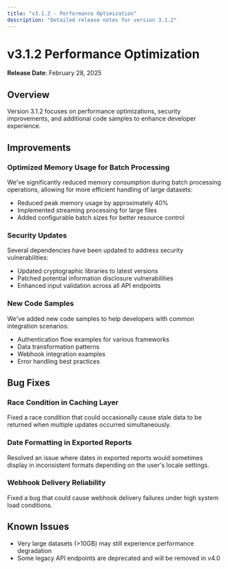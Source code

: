 ```yaml
---
title: "v3.1.2 - Performance Optimization"
description: "Detailed release notes for version 3.1.2"
---
```


# v3.1.2 Performance Optimization

**Release Date**: February 28, 2025

## Overview

Version 3.1.2 focuses on performance optimizations, security improvements, and additional code samples to enhance developer experience.

## Improvements

### Optimized Memory Usage for Batch Processing

We've significantly reduced memory consumption during batch processing operations, allowing for more efficient handling of large datasets:

- Reduced peak memory usage by approximately 40%
- Implemented streaming processing for large files
- Added configurable batch sizes for better resource control

### Security Updates

Several dependencies have been updated to address security vulnerabilities:

- Updated cryptographic libraries to latest versions
- Patched potential information disclosure vulnerabilities
- Enhanced input validation across all API endpoints

### New Code Samples

We've added new code samples to help developers with common integration scenarios:

- Authentication flow examples for various frameworks
- Data transformation patterns
- Webhook integration examples
- Error handling best practices

## Bug Fixes

### Race Condition in Caching Layer

Fixed a race condition that could occasionally cause stale data to be returned when multiple updates occurred simultaneously.

### Date Formatting in Exported Reports

Resolved an issue where dates in exported reports would sometimes display in inconsistent formats depending on the user's locale settings.

### Webhook Delivery Reliability

Fixed a bug that could cause webhook delivery failures under high system load conditions.

## Known Issues

- Very large datasets (>10GB) may still experience performance degradation
- Some legacy API endpoints are deprecated and will be removed in v4.0
